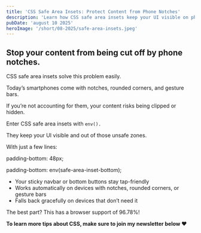 ```yaml
---
title: 'CSS Safe Area Insets: Protect Content from Phone Notches'
description: 'Learn how CSS safe area insets keep your UI visible on phones with notches, rounded corners, and gesture bars, with broad browser support.'
pubDate: 'august 10 2025'
heroImage: '/short/08-2025/safe-area-insets.jpeg'
---
```



<Picture
  src="/short/08-2025/safe-area-insets.jpeg"
  alt="Illustration of CSS safe area insets preventing UI from phone notch"
  width="400"
  height="600"
  style="margin: 2em auto 1em auto; display: block; border: 4px solid var(--border)"
/>

## Stop your content from being cut off by phone notches.

CSS safe area insets solve this problem easily.

Today’s smartphones come with notches, rounded corners, and gesture bars.

If you’re not accounting for them, your content risks being clipped or hidden.

Enter CSS safe area insets with `env().`

They keep your UI visible and out of those unsafe zones.

With just a few lines:

padding-bottom: 48px;

padding-bottom: env(safe-area-inset-bottom);

- Your sticky navbar or bottom buttons stay tap-friendly
- Works automatically on devices with notches, rounded corners, or gesture bars
- Falls back gracefully on devices that don’t need it

The best part? This has a browser support of 96.78%!

**To learn more tips about CSS, make sure to join my newsletter below ❤️**
